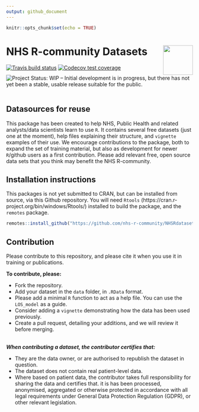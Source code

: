 ```yaml
---
output: github_document
---
```


```r
knitr::opts_chunk$set(echo = TRUE)
```

# NHS R-community Datasets <a href='https://nhsrcommunity.com/'><img src='man/figures/logo.png' align="right" height="80" /></a>

<!-- badges: start -->
  [![Travis build status](https://travis-ci.org/nhs-r-community/NHSRdatasets.svg?branch=master)](https://travis-ci.org/nhs-r-community/NHSRdatasets)
   [![Codecov test coverage](https://codecov.io/gh/nhs-r-community/NHSRdatasets/branch/master/graph/badge.svg)](https://codecov.io/gh/nhs-r-community/NHSRdatasets?branch=master)
![Project Status: WIP – Initial development is in progress, but there has not yet been a stable, usable release suitable for the public.](https://www.repostatus.org/badges/latest/wip.svg)
<br><br>
  <!-- badges: end -->

## Datasources for reuse

This package has been created to help NHS, Public Health and related analysts/data scientists learn to use `R`. It contains several free datasets (just one at the moment), help files explaining their structure, and `vignette` examples of their use.  We encourage contributions to the package, both to expand the set of training material, but also as development for newer `R`/github users as a first contribution.  Please add relevant free, open source data sets that you think may benefit the NHS R-community.

## Installation instructions

This packages is not yet submitted to CRAN, but can be installed from source, via this Github repository.
You will need `Rtools` (https://cran.r-project.org/bin/windows/Rtools/) installed to build the package, and the `remotes` package.

```r
remotes::install_github("https://github.com/nhs-r-community/NHSRdatasets")
```

## Contribution

Please contribute to this repository, and please cite it when you use it in training or publications.

__To contribute, please:__

* Fork the repository.
* Add your dataset in the `data` folder, in `.RData` format.
* Please add a minimal `R` function to act as a help file. You can use the `LOS_model` as a guide.
* Consider adding a `vignette` demonstrating how the data has been used previously.
* Create a pull request, detailing your additions, and we will review it before merging.

<br>
___When contributing a dataset, the contributor certifies that:___

* They are the data owner, or are authorised to republish the dataset in question.
* The dataset does not contain real patient-level data.
* Where based on patient data, the contributor takes full responsibility for sharing the data and certifies that. it is has been processed, anonymised, aggregated or otherwise protected in accordance with all legal requirements under General Data Protection Regulation (GDPR), or other relevant legislation.



